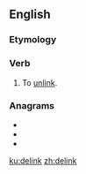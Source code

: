 ==English==

===Etymology===
{{prefix|de|link|lang=en}}

===Verb===
{{en-verb}}

# To [[unlink]].

===Anagrams===
* {{l|en|kilned}}
* {{l|en|kindle}}
* {{l|en|linked}}

[[ku:delink]]
[[zh:delink]]